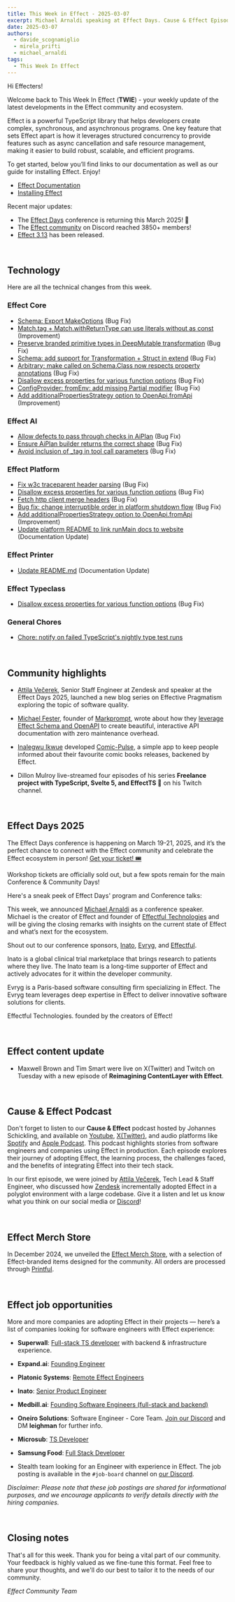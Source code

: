 ```yaml
---
title: This Week in Effect - 2025-03-07
excerpt: Michael Arnaldi speaking at Effect Days. Cause & Effect Episode 2 Release. Technical updates in Effect.
date: 2025-03-07
authors:
  - davide_scognamiglio
  - mirela_prifti
  - michael_arnaldi
tags:
  - This Week In Effect
---
```



Hi Effecters!

Welcome back to This Week In Effect (**TWIE**) - your weekly update of the latest developments in the Effect community and ecosystem.

Effect is a powerful TypeScript library that helps developers create complex, synchronous, and asynchronous programs. One key feature that sets Effect apart is how it leverages structured concurrency to provide features such as async cancellation and safe resource management, making it easier to build robust, scalable, and efficient programs.

To get started, below you’ll find links to our documentation as well as our guide for installing Effect. Enjoy!

- [Effect Documentation](/docs/getting-started/introduction/)
- [Installing Effect](/docs/getting-started/installation/)

Recent major updates:

- The [Effect Days](https://effect.website/events/effect-days) conference is returning this March 2025! 🎉
- The [Effect community](https://discord.gg/effect-ts) on Discord reached 3850+ members!
- [Effect 3.13](https://effect.website/blog/releases/effect/313) has been released.

&nbsp;
## Technology

Here are all the technical changes from this week.

### Effect Core
- [Schema: Export MakeOptions](https://github.com/Effect-TS/effect/pull/4533) (Bug Fix)
- [Match.tag + Match.withReturnType can use literals without as const](https://github.com/Effect-TS/effect/pull/4530) (Improvement)
- [Preserve branded primitive types in DeepMutable transformation](https://github.com/Effect-TS/effect/pull/4543) (Bug Fix)
- [Schema: add support for Transformation + Struct in extend](https://github.com/Effect-TS/effect/pull/4546) (Bug Fix)
- [Arbitrary: make called on Schema.Class now respects property annotations](https://github.com/Effect-TS/effect/pull/4551) (Bug Fix)
- [Disallow excess properties for various function options](https://github.com/Effect-TS/effect/pull/4541) (Bug Fix)
- [ConfigProvider: fromEnv: add missing Partial modifier](https://github.com/Effect-TS/effect/pull/4554) (Bug Fix)
- [Add additionalPropertiesStrategy option to OpenApi.fromApi](https://github.com/Effect-TS/effect/pull/4540) (Improvement)

### Effect AI
- [Allow defects to pass through checks in AiPlan](https://github.com/Effect-TS/effect/pull/4537) (Bug Fix)
- [Ensure AiPlan builder returns the correct shape](https://github.com/Effect-TS/effect/pull/4549) (Bug Fix)
- [Avoid inclusion of _tag in tool call parameters](https://github.com/Effect-TS/effect/pull/4545) (Bug Fix)

### Effect Platform 
- [Fix w3c traceparent header parsing](https://github.com/Effect-TS/effect/pull/4525) (Bug Fix)
- [Disallow excess properties for various function options](https://github.com/Effect-TS/effect/pull/4541) (Bug Fix)
- [Fetch http client merge headers](https://github.com/Effect-TS/effect/pull/4493) (Bug Fix)
- [Bug fix: change interruptible order in platform shutdown flow](https://github.com/Effect-TS/effect/pull/4539) (Bug Fix)
- [Add additionalPropertiesStrategy option to OpenApi.fromApi](https://github.com/Effect-TS/effect/pull/4540) (Improvement)
- [Update platform README to link runMain docs to website](https://github.com/Effect-TS/effect/pull/4557) (Documentation Update)

### Effect Printer
- [Update README.md](https://github.com/Effect-TS/effect/pull/4547) (Documentation Update)

### Effect Typeclass
- [Disallow excess properties for various function options](https://github.com/Effect-TS/effect/pull/4541) (Bug Fix)

### General Chores
- [Chore: notify on failed TypeScript's nightly type test runs](https://github.com/Effect-TS/effect/pull/4528)


&nbsp;
## Community highlights

- [Attila Večerek](https://x.com/attilavecerek), Senior Staff Engineer at Zendesk and speaker at the Effect Days 2025, launched a new blog series on Effective Pragmatism exploring the topic of software quality.
  <Tweet id="1897597312857207257" />

- [Michael Fester](https://x.com/michaelfester), founder of [Markprompt](https://www.markprompt.com/), wrote about how they [leverage Effect Schema and OpenAPI](https://www.markprompt.com/blog/effect-schema-openapi/) to create beautiful, interactive API documentation with zero maintenance overhead.

- [Inalegwu Ikwue](https://github.com/Inalegwu) developed [Comic-Pulse](https://github.com/Inalegwu/Comic-Pulse/tree/main), a simple app to keep people informed about their favourite comic books releases, backened by Effect.

- Dillon Mulroy live-streamed four episodes of his series **Freelance project with TypeScript, Svelte 5, and EffectTS 🚀** on his Twitch channel.
  <TwitchPlayerNonInteractive video="2396025133" />

&nbsp;
## Effect Days 2025
The Effect Days conference is happening on March 19-21, 2025, and it’s the perfect chance to connect with the Effect community and celebrate the Effect ecosystem in person! [Get your ticket! 🎟️](https://effect.website/events/effect-days)
  <Tweet id="1875510026896597173" />

Workshop tickets are officially sold out, but a few spots remain for the main Conference & Community Days!
  <Tweet id="1892170709624913956" />

Here's a sneak peek of Effect Days' program and Conference talks:
  <Tweet id="1896896170058002906" />
  <Tweet id="1896543363492720731" />
 
This week, we announced [Michael Arnaldi](https://x.com/MichaelArnaldi) as a conference speaker. Michael is the creator of Effect and founder of [Effectful Technologies](https://effectful.co/) and will be giving the closing remarks with insights on the current state of Effect and what’s next for the ecosystem.
<Tweet id="1897633264355176619" />

Shout out to our conference sponsors, [Inato](https://inato.com/), [Evryg](https://www.evryg.com/), and [Effectful](https://effectful.co/).

Inato is a global clinical trial marketplace that brings research to patients where they live. The Inato team is a long-time supporter of Effect and actively advocates for it within the developer community.
  <Tweet id="1876251657811726345" />

Evryg is a Paris-based software consulting firm specializing in Effect. The Evryg team leverages deep expertise in Effect to deliver innovative software solutions for clients.
 <Tweet id="1886723228762042590" />

Effectful Technologies. founded by the creators of Effect!
  <Tweet id="1895135474894729669" />

&nbsp;
## Effect content update

- Maxwell Brown and Tim Smart were live on X(Twitter) and Twitch on Tuesday with a new episode of **Reimagining ContentLayer with Effect**.
<Tweet id="1897416748774908144" />

&nbsp;
## Cause & Effect Podcast
Don't forget to listen to our **Cause & Effect** podcast hosted by Johannes Schickling, and available on [Youtube](https://www.youtube.com/@effect-ts), [X(Twitter)](https://x.com/EffectTS_/status/1861446144137531585), and audio platforms like [Spotify](https://open.spotify.com/episode/7Bkn7A8EXnoqWWmI0czAdz) and [Apple Podcast](https://podcasts.apple.com/us/podcast/cause-effect/id1781879869). This podcast highlights stories from software engineers and companies using Effect in production. Each episode explores their journey of adopting Effect, the learning process, the challenges faced, and the benefits of integrating Effect into their tech stack.

In our first episode, we were joined by [Attila Večerek](https://x.com/attilavecerek), Tech Lead & Staff Engineer, who discussed how [Zendesk](https://www.zendesk.com) incrementally adopted Effect in a polyglot environment with a large codebase. Give it a listen and let us know what you think on our social media or [Discord](https://discord.gg/effect-ts)!

<YouTube
  id="https://youtu.be/rNAqPHBQFEQ"
  title="Adopting Effect at Zendesk w/ Attila Večerek | Cause & Effect #1"
/>

&nbsp;
## Effect Merch Store
In December 2024, we unveiled the [Effect Merch Store](https://effect.website/merch), with a selection of Effect-branded items designed for the community. All orders are processed through [Printful](https://www.printful.com/).
  <Tweet id="1868605126862385238" />


&nbsp;
## Effect job opportunities

More and more companies are adopting Effect in their projects — here’s a list of companies looking for software engineers with Effect experience:

- **Superwall**: [Full-stack TS developer](https://twitter.com/jakemor/status/1854248980454228411) with backend & infrastructure experience.

- **Expand.ai**: [Founding Engineer](https://www.expand.ai/careers/founding-engineer)

- **Platonic Systems**: [Remote Effect Engineers](https://twitter.com/platonicsystems/status/1861470819861311945)

- **Inato**: [Senior Product Engineer](https://jobs.lever.co/inato/2bbbe759-d4ce-4cc4-8267-8bc998189469)

- **Medbill.ai**: [Founding Software Engineers (full-stack and backend)](https://www.linkedin.com/posts/codingtom_medbill-ai-activity-7260092522708762624-N7TH)

- **Oneiro Solutions**: Software Engineer - Core Team. [Join our Discord](https://discord.com/channels/795981131316985866/796153351372275743) and DM **leighman** for further info.

- **Microsub**: [TS Developer](https://x.com/0xdownshift/status/1880013835878154510)

- **Samsung Food**: [Full Stack Developer](https://whisk.bamboohr.com/careers/110)

- Stealth team looking for an Engineer with experience in Effect. The job posting is available in the `#job-board` channel on [our Discord](https://discord.com/channels/795981131316985866/796153351372275743/1333146824852115518).

*Disclaimer: Please note that these job postings are shared for informational purposes, and we encourage applicants to verify details directly with the hiring companies.*


&nbsp;
## Closing notes

That's all for this week. Thank you for being a vital part of our community. Your feedback is highly valued as we fine-tune this format. Feel free to share your thoughts, and we'll do our best to tailor it to the needs of our community.

_Effect Community Team_
